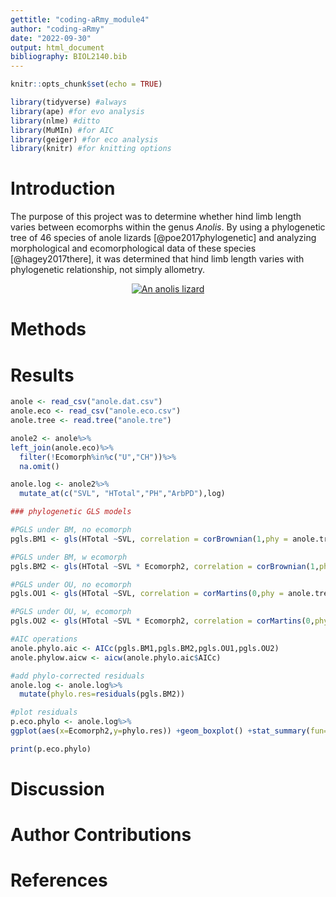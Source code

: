 ```yaml
---
gettitle: "coding-aRmy_module4"
author: "coding-aRmy"
date: "2022-09-30"
output: html_document
bibliography: BIOL2140.bib
---
```


```r
knitr::opts_chunk$set(echo = TRUE)
```

```r
library(tidyverse) #always
library(ape) #for evo analysis
library(nlme) #ditto
library(MuMIn) #for AIC
library(geiger) #for eco analysis
library(knitr) #for knitting options
```

# Introduction

The purpose of this project was to determine whether hind limb length varies between ecomorphs within the genus *Anolis*. By using a phylogenetic tree of 46 species of anole lizards [@poe2017phylogenetic] and analyzing morphological and ecomorphological data of these species [@hagey2017there], it was determined that hind limb length varies with phylogenetic relationship, not simply allometry.

<center>
[![An anolis lizard](https://upload.wikimedia.org/wikipedia/commons/thumb/4/4b/Green_anole.jpg/320px-Green_anole.jpg)](https://upload.wikimedia.org/wikipedia/commons/thumb/4/4b/Green_anole.jpg/320px-Green_anole.jpg)
</center>


# Methods

# Results

```r
anole <- read_csv("anole.dat.csv")
anole.eco <- read_csv("anole.eco.csv")
anole.tree <- read.tree("anole.tre")
```

```r
anole2 <- anole%>%
left_join(anole.eco)%>%
  filter(!Ecomorph%in%c("U","CH"))%>%
  na.omit()

anole.log <- anole2%>%
  mutate_at(c("SVL", "HTotal","PH","ArbPD"),log)
```

```r
### phylogenetic GLS models

#PGLS under BM, no ecomorph
pgls.BM1 <- gls(HTotal ~SVL, correlation = corBrownian(1,phy = anole.tree,form=~Species),data = anole.log, method = "ML")

#PGLS under BM, w ecomorph
pgls.BM2 <- gls(HTotal ~SVL * Ecomorph2, correlation = corBrownian(1,phy = anole.tree,form=~Species),data = anole.log, method = "ML")

#PGLS under OU, no ecomorph
pgls.OU1 <- gls(HTotal ~SVL, correlation = corMartins(0,phy = anole.tree,form=~Species),data = anole.log, method = "ML")

#PGLS under OU, w, ecomorph
pgls.OU2 <- gls(HTotal ~SVL * Ecomorph2, correlation = corMartins(0,phy = anole.tree,form=~Species),data = anole.log, method = "ML")
```

```r
#AIC operations
anole.phylo.aic <- AICc(pgls.BM1,pgls.BM2,pgls.OU1,pgls.OU2)
anole.phylow.aicw <- aicw(anole.phylo.aic$AICc)
```

```r
#add phylo-corrected residuals
anole.log <- anole.log%>%
  mutate(phylo.res=residuals(pgls.BM2))
```

```r
#plot residuals
p.eco.phylo <- anole.log%>%
ggplot(aes(x=Ecomorph2,y=phylo.res)) +geom_boxplot() +stat_summary(fun=mean, geom="point", size=3)

print(p.eco.phylo)

```


# Discussion

# Author Contributions

# References
